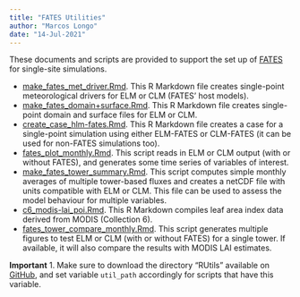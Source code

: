 ```yaml
---
title: "FATES Utilities"
author: "Marcos Longo"
date: "14-Jul-2021"
---
```


These documents and scripts are provided to support the set up of 
[FATES](https://github.com/NGEET/fates) for single-site simulations.

* [make_fates_met_driver.Rmd](make_fates_met_driver.html).  This R Markdown file creates single-point meteorological drivers for ELM or CLM (FATES' host models).
* [make_fates_domain+surface.Rmd](make_fates_domain+surface.html).  This R Markdown file creates single-point domain and surface files for ELM or CLM.
* [create_case_hlm-fates.Rmd](create_case_hlm-fates.html).  This R Markdown file creates a case for a single-point simulation using either ELM-FATES or CLM-FATES (it can be used for non-FATES simulations too).
* [fates_plot_monthly.Rmd](fates_plot_monthly.html).  This script reads in ELM or CLM output (with or without FATES), and generates some time series of variables of interest.
* [make_fates_tower_summary.Rmd](make_fates_tower_summary.html).  This script computes simple monthly averages of multiple tower-based fluxes and creates a netCDF file with units compatible with ELM or CLM.  This file can be used to assess the model behaviour for multiple variables.
* [c6_modis-lai_poi.Rmd](c6_modis-lai_poi.html). This R Markdown compiles leaf area index data derived from MODIS (Collection 6).
* [fates_tower_compare_monthly.Rmd](fates_tower_compare_monthly.html).  This script generates multiple figures to test ELM or CLM (with or without FATES) for a single tower. If available, it will also compare the results with MODIS LAI estimates.


**Important**
1. Make sure to download the directory "RUtils" available on [GitHub](https://github.com/mpaiao/FATES_Utils), and set variable `util_path` accordingly for scripts that have this variable.